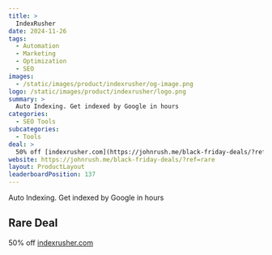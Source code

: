```yaml
---
title: >
  IndexRusher
date: 2024-11-26
tags:
  - Automation
  - Marketing
  - Optimization
  - SEO
images:
  - /static/images/product/indexrusher/og-image.png
logo: /static/images/product/indexrusher/logo.png
summary: >
  Auto Indexing. Get indexed by Google in hours
categories:
  - SEO Tools
subcategories:
  - Tools
deal: >
  50% off [indexrusher.com](https://johnrush.me/black-friday-deals/?ref=rare)
website: https://johnrush.me/black-friday-deals/?ref=rare
layout: ProductLayout
leaderboardPosition: 137
---
```

Auto Indexing. Get indexed by Google in hours

## Rare Deal

50% off [indexrusher.com](https://johnrush.me/black-friday-deals/?ref=rare)
